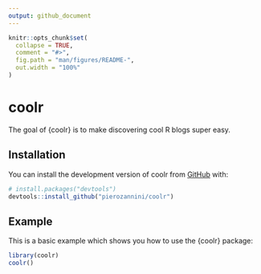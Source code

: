 ```yaml
---
output: github_document
---
```


<!-- README.md is generated from README.Rmd. Please edit that file -->

```r
knitr::opts_chunk$set(
  collapse = TRUE,
  comment = "#>",
  fig.path = "man/figures/README-",
  out.width = "100%"
)
```

# coolr

<!-- badges: start -->

<!-- badges: end -->

The goal of {coolr} is to make discovering cool R blogs super easy.

## Installation

You can install the development version of coolr from [GitHub](https://github.com/) with:

``` r
# install.packages("devtools")
devtools::install_github("pierozannini/coolr")
```

## Example

This is a basic example which shows you how to use the {coolr} package:

```r
library(coolr)
coolr()
```
